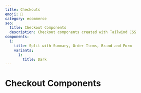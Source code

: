 ```yaml
---
title: Checkouts
emoji: 🧾
category: ecommerce
seo:
  title: Checkout Components
  description: Checkout components created with Tailwind CSS
components:
  1:
    title: Split with Summary, Order Items, Brand and Form
    variants:
      1:
        title: Dark
---
```


# Checkout Components

<List
  componentsData={componentsArray}
  componentContainer={componentContainer}
/>
